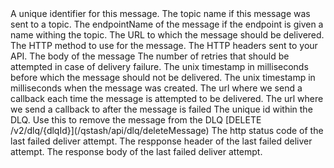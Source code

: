 <ResponseField name="messageId" type="string" required>
  A unique identifier for this message.
</ResponseField>

<ResponseField name="topicName" type="string">
  The topic name if this message was sent to a topic.
</ResponseField>

<ResponseField name="endpointName" type="string">
  The endpointName of the message if the endpoint is given a name withing the topic.
</ResponseField>

<ResponseField name="url" type="string" required>
  The URL to which the message should be delivered.
</ResponseField>

<ResponseField name="method" type="string">
  The HTTP method to use for the message.
</ResponseField>

<ResponseField name="header" type="Record<string, string[]>">
  The HTTP headers sent to your API.
</ResponseField>

<ResponseField name="body" type="string">
  The body of the message
</ResponseField>

<ResponseField name="maxRetries" type="int">
  The number of retries that should be attempted in case of delivery failure.
</ResponseField>

<ResponseField name="notBefore" type="int">
  The unix timestamp in milliseconds before which the message should not be delivered.
</ResponseField>

<ResponseField name="createdAt" type="int" required>
  The unix timestamp in milliseconds when the message was created.
</ResponseField>

<ResponseField name="callback" type="string">
  The url where we send a callback each time the message is attempted to be delivered.
</ResponseField>

<ResponseField name="failureCallback" type="string">
  The url where we send a callback to after the message is failed
</ResponseField>

<ResponseField name="dlqId" type="string" required>
    The unique id within the DLQ. Use this to remove the message from the DLQ
    [DELETE /v2/dlq/{dlqId}](/qstash/api/dlq/deleteMessage)
</ResponseField>

<ResponseField name="responseStatus" type="int">
  The http status code of the last failed deliver attempt.
</ResponseField>

<ResponseField name="responseHeader" type="string">
  The respponse header of the last failed deliver attempt.
</ResponseField>

<ResponseField name="responseBody" type="string">
  The response body of the last failed deliver attempt.
</ResponseField>
